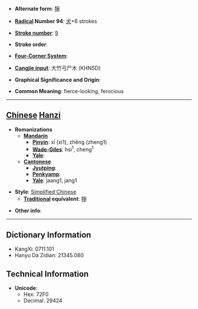 * '''Alternate form''': [[猙]]

* '''[[Wiktionary:Chinese radical index| Radical]] Number 94''': [[Wiktionary:Chinese radical index 犬|犬]]+6 strokes

* '''[[Wiktionary:Chinese total strokes index|Stroke number]]''': [[Wiktionary:Chinese total strokes index 9|9]]

* '''Stroke order''': 

* '''[[Wiktionary:Chinese four corner index|Four-Corner System]]''': 

* '''[[Wiktionary:Chinese Cangjie index|Cangjie input]]''': 大竹弓尸木 (KHNSD)

* '''Graphical Significance and Origin''': 

* '''Common Meaning''': fierce-looking, ferocious

----

== [[Chinese]] [[Hanzi]] ==

* '''Romanizations'''
** '''[[Mandarin]]'''
*** '''[[Pinyin]]''': xī (xi1), zhēng (zheng1)
*** '''[[Wade-Giles]]''': hsi<sup>1</sup>, cheng<sup>1</sup>
*** '''[[Yale]]''': 
** '''[[Cantonese]]'''
*** '''[[Jyutping]]''':
*** '''[[Penkyamp]]''': 
*** '''[[Yale]]''': jaang1, jang1

* '''Style''': [[Simplified Chinese]] 
** '''[[Traditional Chinese|Traditional]] equivalent''': [[猙]]

* '''Other info''': 

----

== Dictionary Information ==

* KangXi: 0711.101
* Hanyu Da Zidian: 21345.080

== Technical Information ==

* '''Unicode''':
** Hex: 72F0
** Decimal: 29424